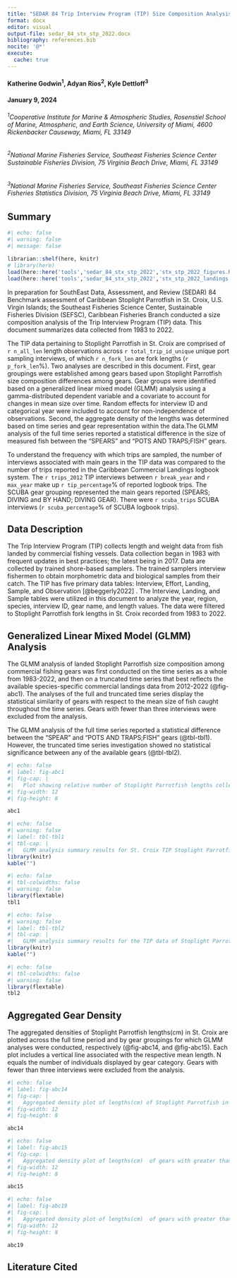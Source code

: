 ```yaml
---
title: "SEDAR 84 Trip Interview Program (TIP) Size Composition Analysis of Stoplight Parrotfish (Sparisoma viride) in St. Croix, U.S. Caribbean, 1983-2022"
format: docx
editor: visual
output-file: sedar_84_stx_stp_2022.docx
bibliography: references.bib
nocite: '@*'
execute:
  cache: true
---
```


#### Katherine Godwin^1^, Adyan Rios^2^, Kyle Dettloff^3^

#### January 9, 2024

###### ^1^*Cooperative Institute for Marine & Atmospheric Studies, Rosenstiel School of Marine, Atmospheric, and Earth Science, University of Miami, 4600 Rickenbacker Causeway, Miami, FL 33149*

###### ^2^*National Marine Fisheries Service, Southeast Fisheries Science Center Sustainable Fisheries Division, 75 Virginia Beach Drive, Miami, FL 33149*

###### ^3^*National Marine Fisheries Service, Southeast Fisheries Science Center Fisheries Statistics Division, 75 Virginia Beach Drive, Miami, FL 33149*

\newpage

## Summary

```r
#| echo: false
#| warning: false
#| message: false

librarian::shelf(here, knitr)
# library(here)
load(here::here('tools','sedar_84_stx_stp_2022','stx_stp_2022_figures.RData'))
load(here::here('tools','sedar_84_stx_stp_2022','stx_stp_2022_landings.RData'))

```

In preparation for SouthEast Data, Assessment, and Review (SEDAR) 84 Benchmark assessment of Caribbean Stoplight Parrotfish in St. Croix, U.S. Virgin Islands; the Southeast Fisheries Science Center, Sustainable Fisheries Division (SEFSC), Caribbean Fisheries Branch conducted a size composition analysis of the Trip Interview Program (TIP) data. This document summarizes data collected from 1983 to 2022.

The TIP data pertaining to Stoplight Parrotfish in St. Croix are comprised of `r n_all_len` length observations across `r total_trip_id_unique` unique port sampling interviews, of which `r n_fork_len` are fork lengths (`r p_fork_len`%). Two analyses are described in this document. First, gear groupings were established among gears based upon Stoplight Parrotfish size composition differences among gears. Gear groups were identified based on a generalized linear mixed model (GLMM) analysis using a gamma-distributed dependent variable and a covariate to account for changes in mean size over time. Random effects for interview ID and categorical year were included to account for non-independence of observations. Second, the aggregate density of the lengths was determined based on time series and gear representation within the data.The GLMM analysis of the full time series reported a statistical difference in the size of measured fish between the "SPEARS" and "POTS AND TRAPS;FISH" gears.

To understand the frequency with which trips are sampled, the number of interviews associated with main gears in the TIP data was compared to the number of trips reported in the Caribbean Commercial Landings logbook system. The `r trips_2012` TIP interviews between `r break_year` and `r max_year` make up `r tip_percentage`% of reported logbook trips. The SCUBA gear grouping represented the main gears reported (SPEARS; DIVING and BY HAND; DIVING GEAR). There were `r scuba_trips` SCUBA interviews (`r scuba_percentage`% of SCUBA logbook trips).

\newpage

## Data Description

The Trip Interview Program (TIP) collects length and weight data from fish landed by commercial fishing vessels. Data collection began in 1983 with frequent updates in best practices; the latest being in 2017. Data are collected by trained shore-based samplers. The trained samplers interview fishermen to obtain morphometric data and biological samples from their catch. The TIP has five primary data tables: Interview, Effort, Landing, Sample, and Observation [@beggerly2022] . The Interview, Landing, and Sample tables were utilized in this document to analyze the year, region, species, interview ID, gear name, and length values. The data were filtered to Stoplight Parrotfish fork lengths in St. Croix recorded from 1983 to 2022.

## Generalized Linear Mixed Model (GLMM) Analysis

The GLMM analysis of landed Stoplight Parrotfish size composition among commercial fishing gears was first conducted on the time series as a whole from 1983-2022, and then on a truncated time series that best reflects the available species-specific commercial landings data from 2012-2022 (@fig-abc1). The analyses of the full and truncated time series display the statistical similarity of gears with respect to the mean size of fish caught throughout the time series. Gears with fewer than three interviews were excluded from the analysis.

The GLMM analysis of the full time series reported a statistical difference between the "SPEAR" and "POTS AND TRAPS;FISH" gears (@tbl-tbl1). However, the truncated time series investigation showed no statistical significance between any of the available gears (@tbl-tbl2).

\newpage

```r
#| echo: false
#| label: fig-abc1
#| fig-cap: |
#|   Plot showing relative number of Stoplight Parrotfish lengths collected in St. Croix over time. Each point is color specific to the gear it represents. Gears are arranged from most to least abundant. Gray vertical line denotes the beginning of the truncated time series in 2012. 
#| fig-width: 12
#| fig-height: 8

abc1

```

\newpage

```r
#| echo: false
#| warning: false
#| label: tbl-tbl1
#| tbl-cap: |
#|   GLMM analysis summary results for St. Croix TIP Stoplight Parrotfish fork lengths(cm) from 1983 to 2022. The column titled “group” indicates the group(s) where mean lengths are not statistically different from other gears with matching group number(s). The "n" column indicates the number of unique lengths recorded for each gear. The "Percentage" column indicates the percent of the total recorded lengths for each gear. Gears that make up less than 2% are shaded in gray.
library(knitr)
kable("")

```

```r
#| echo: false
#| tbl-colwidths: false
#| warning: false
library(flextable)
tbl1

```

\newpage

<!-- ```{r all lengths GLMM 2012} -->

<!-- #| echo: false -->

<!-- #| label: fig-abc2 -->

<!-- #| fig-cap: | -->

<!-- #|   Plot showing relative number of Stoplight Parrotfish lengths collected in St. Croix from 2012 to 2022. Each point is color specific to the gear it represents. -->

<!-- #| fig-width: 12 -->

<!-- #| fig-height: 7 -->

<!-- abc2 -->

<!-- ``` -->

```r
#| echo: false
#| warning: false
#| label: tbl-tbl2
#| tbl-cap: |
#|   GLMM analysis summary results for the TIP data of Stoplight Parrotfish fork lengths in St. Croix from 2012 to 2022. The column titled “group” indicates the group(s) where mean lengths are not statistically different from other gears with matching group number(s). The "n" column indicates the number of unique lengths recorded for each gear. The "Percentage" column indicates the percent of the total recorded lengths for each gear. Gears that make up less than 2% are shaded in gray.
library(knitr)
kable("")

```

```r
#| echo: false
#| tbl-colwidths: false
#| warning: false
library(flextable)
tbl2

```

\newpage

## Aggregated Gear Density

The aggregated densities of Stoplight Parrotfish lengths(cm) in St. Croix are plotted across the full time period and by gear groupings for which GLMM analyses were conducted, respectively (@fig-abc14, and @fig-abc15). Each plot includes a vertical line associated with the respective mean length. N equals the number of individuals displayed by gear category. Gears with fewer than three interviews were excluded from the analysis. <!-- Years with fewer than 30 lengths were excluded from the annual density plot.  -->

```r
#| echo: false
#| label: fig-abc14
#| fig-cap: |
#|   Aggregated density plot of lengths(cm) of Stoplight Parrotfish in St. Croix, all gears combined. Dotted line represents mean length. 
#| fig-width: 12
#| fig-height: 8

abc14

```

<!-- \newpage -->

<!-- ```{r all lengths agd} -->

<!-- #| echo: false -->

<!-- #| label: fig-abc16 -->

<!-- #| fig-cap: | -->

<!-- #|   Aggregated density plot of lengths measured in centimeters of Stoplight Parrotfish in St. Croix from 2012 to 2022. Dotted line represents mean length.  -->

<!-- #| fig-width: 12 -->

<!-- #| fig-height: 8 -->

<!-- abc16 -->

<!-- ``` -->

\newpage

```r
#| echo: false
#| label: fig-abc15
#| fig-cap: |
#|   Aggregated density plot of lengths(cm)  of gears with greater than 2% representation for Stoplight Parrotfish in St. Croix from 1983 to 2022. Dotted line represents mean length.
#| fig-width: 12
#| fig-height: 8

abc15

```

```r
#| echo: false
#| label: fig-abc19
#| fig-cap: |
#|   Aggregated density plot of lengths(cm)  of gears with greater than 2% representation for Stoplight Parrotfish in St. Croix from 2012 to 2022. Dotted line represents mean length.
#| fig-width: 12
#| fig-height: 8

abc19

```

<!-- \newpage -->

<!-- ```{r all lengths agd by yr} -->

<!-- #| echo: false -->

<!-- #| label: fig-abc17 -->

<!-- #| fig-cap: | -->

<!-- #|   Aggregated density plot of lengths(cm) of Stoplight Parrotfish in St. Croix by year, all gears combined.  -->

<!-- #| fig-width: 12 -->

<!-- #| fig-height: 12 -->

<!-- abc17 -->

<!-- ``` -->

<!-- \newpage -->

<!-- ```{r diving agd by yr} -->

<!-- #| echo: false -->

<!-- #| label: fig-abc18 -->

<!-- #| fig-cap: | -->

<!-- #|   Aggregated density plot of lengths(cm)  of gears with greater than 2% representation for Stoplight Parrotfish in St. Croix by year.  -->

<!-- #| fig-width: 12 -->

<!-- #| fig-height: 12 -->

<!-- abc18 -->

<!-- ``` -->

\newpage

## Literature Cited
